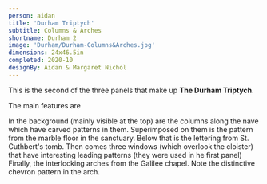 ```yaml
---
person: aidan
title: 'Durham Triptych'
subtitle: Columns & Arches
shortname: Durham 2
image: 'Durham/Durham-Columns&Arches.jpg'
dimensions: 24x46.5in
completed: 2020-10
designBy: Aidan & Margaret Nichol
---
```



This is the second of the three panels that make up **The Durham Triptych**.

The main features are

<TextImage right='Durham/Chevron column.jpg'>
  In the background (mainly visible at the top) are the columns along the nave which have
  carved patterns in them.
</TextImage>
<TextImage left='Durham/Durham Cathedral 063 floor.jpg' width={300}>
  Superimposed on them is the pattern from the marble floor in the sanctuary.
</TextImage>
<TextImage right='Durham/CuddysTomb.jpg'>
  Below that is the lettering from St. Cuthbert's tomb.
</TextImage>
<TextImage left='Durham/DurhamWindow1.jpg' height={200}>
  Then comes three windows (which overlook the cloister) that have interesting leading
  patterns (they were used in he first panel)
</TextImage>
<TextImage right='Durham/galilee.jpg' width={250}>
  Finally, the interlocking arches from the Galilee chapel. Note the distinctive chevron
  pattern in the arch.
</TextImage>
